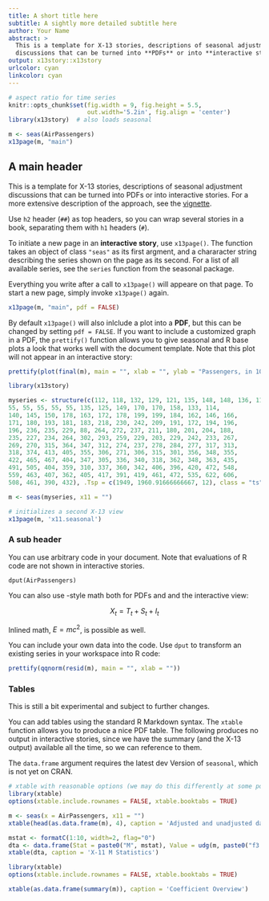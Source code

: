 ---
title: A short title here
subtitle: A sightly more detailed subtitle here
author: Your Name
abstract: >
  This is a template for X-13 stories, descriptions of seasonal adjustment
  discussions that can be turned into **PDFs** or into **interactive stories**.
output: x13story::x13story
urlcolor: cyan
linkcolor: cyan
---

```{r, echo = FALSE, message = FALSE}
# aspect ratio for time series
knitr::opts_chunk$set(fig.width = 9, fig.height = 5.5, 
                      out.width='5.2in', fig.align = 'center')
library(x13story)  # also loads seasonal
```


```{r, echo = FALSE, fig.cap = "Captions are only shown in the PDF, not in the interactive story."}
m <- seas(AirPassengers)
x13page(m, "main")
```

## A main header

This is a template for X-13 stories, descriptions of seasonal adjustment
discussions that can be turned into PDFs or into interactive stories.
For a more extensive description of the approach, see the
[vignette](https://github.com/christophsax/x13story/raw/master/vignettes/wrokflow.pdf).

Use `h2` header (`##`) as top headers, so you can wrap several stories in a
book, separating them with `h1` headers (`#`).

To initiate a new page in an **interactive story**, use `x13page()`. The function
takes an object of class `"seas"` as its first argment, and a chararacter string
describing the series shown on the page as its second. For a list of all 
available series, see the `series` function from the seasonal package. 

Everything you write after a call to `x13page()` will appeare on that page. To start a new page, simply invoke `x13page()` again.

```{r, echo = FALSE}
x13page(m, "main", pdf = FALSE)
```


By default `x13page()` will also inlclude a plot into a **PDF**, but this can be
changed by setting `pdf = FALSE`.  If you want to include a customized graph in
a PDF, the `prettify()` function allows you to give seasonal and R base plots a
look that works well with the document template. Note that this plot will not 
appear in an interactive story:

```{r, echo = FALSE, fig.cap = "A pretty time series in my PDF."}
prettify(plot(final(m), main = "", xlab = "", ylab = "Passengers, in 1000"))
```


```{r, echo = FALSE, fig.cap = "A second X-13 view."}
library(x13story)

myseries <- structure(c(112, 118, 132, 129, 121, 135, 148, 148, 136, 119, 
55, 55, 55, 55, 55, 135, 125, 149, 170, 170, 158, 133, 114, 
140, 145, 150, 178, 163, 172, 178, 199, 199, 184, 162, 146, 166, 
171, 180, 193, 181, 183, 218, 230, 242, 209, 191, 172, 194, 196, 
196, 236, 235, 229, 88, 264, 272, 237, 211, 180, 201, 204, 188, 
235, 227, 234, 264, 302, 293, 259, 229, 203, 229, 242, 233, 267, 
269, 270, 315, 364, 347, 312, 274, 237, 278, 284, 277, 317, 313, 
318, 374, 413, 405, 355, 306, 271, 306, 315, 301, 356, 348, 355, 
422, 465, 467, 404, 347, 305, 336, 340, 318, 362, 348, 363, 435, 
491, 505, 404, 359, 310, 337, 360, 342, 406, 396, 420, 472, 548, 
559, 463, 407, 362, 405, 417, 391, 419, 461, 472, 535, 622, 606, 
508, 461, 390, 432), .Tsp = c(1949, 1960.91666666667, 12), class = "ts")

m <- seas(myseries, x11 = "")

# initializes a second X-13 view
x13page(m, 'x11.seasonal')
```


### A sub header

You can use arbitrary code in your document. Note that evaluations of R code are
not shown in interactive stories.

```
dput(AirPassengers)
``` 

You can also use \LaTeX-style math both for PDFs and and the interactive view:

$$X_t = T_t + S_t + I_t$$ 

Inlined math, $E = mc^2$, is possible as well.

You can include your own data into the code. Use `dput` to transform an existing series in your workspace into R code:


```{r, echo = FALSE, fig.cap = "And and example of a pretty QQ-plot in my PDF."}
prettify(qqnorm(resid(m), main = "", xlab = ""))
```

### Tables

This is still a bit experimental and subject to further changes.

You can add tables using the standard R Markdown syntax. The `xtable` function
allows you to produce a nice PDF table. The following produces no output in
interactive stories, since we have the summary (and the X-13 output) available
all the time, so we can reference to them.

The `data.frame` argument requires the latest dev Version of `seasonal`, which 
is not yet on CRAN.



```{r results='asis', message=FALSE, echo=FALSE}
# xtable with reasonable options (we may do this differently at some point)
library(xtable)
options(xtable.include.rownames = FALSE, xtable.booktabs = TRUE)

m <- seas(x = AirPassengers, x11 = "")
xtable(head(as.data.frame(m), 4), caption = 'Adjusted and unadjusted data.')
```

```{r results='asis', message=FALSE, echo=FALSE}
mstat <- formatC(1:10, width=2, flag="0")
dta <- data.frame(Stat = paste0("M", mstat), Value = udg(m, paste0("f3.m", mstat)))
xtable(dta, caption = 'X-11 M Statistics')
```

```{r results='asis', message=FALSE, echo=FALSE}
library(xtable)
options(xtable.include.rownames = FALSE, xtable.booktabs = TRUE)

xtable(as.data.frame(summary(m)), caption = 'Coefficient Overview')
```




